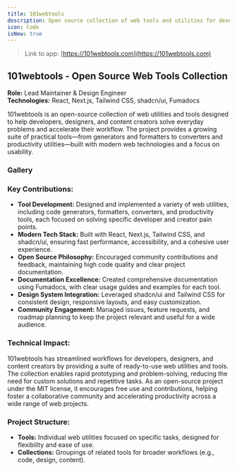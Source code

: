 ```yaml
---
title: 101webtools
description: Open source collection of web tools and utilities for developers and designers.
icon: Code
isNew: true
---
```


> Link to app: [https://101webtools.com](https://101webtools.com)

## 101webtools - Open Source Web Tools Collection
**Role:** Lead Maintainer & Design Engineer  
**Technologies:** React, Next.js, Tailwind CSS, shadcn/ui, Fumadocs

101webtools is an open-source collection of web utilities and tools designed to help developers, designers, and content creators solve everyday problems and accelerate their workflow. The project provides a growing suite of practical tools—from generators and formatters to converters and productivity utilities—built with modern web technologies and a focus on usability.

### Gallery
<WebtoolsCarousel /> 

### **Key Contributions:**
- **Tool Development:** Designed and implemented a variety of web utilities, including code generators, formatters, converters, and productivity tools, each focused on solving specific developer and creator pain points.
- **Modern Tech Stack:** Built with React, Next.js, Tailwind CSS, and shadcn/ui, ensuring fast performance, accessibility, and a cohesive user experience.
- **Open Source Philosophy:** Encouraged community contributions and feedback, maintaining high code quality and clear project documentation.
- **Documentation Excellence:** Created comprehensive documentation using Fumadocs, with clear usage guides and examples for each tool.
- **Design System Integration:** Leveraged shadcn/ui and Tailwind CSS for consistent design, responsive layouts, and easy customization.
- **Community Engagement:** Managed issues, feature requests, and roadmap planning to keep the project relevant and useful for a wide audience.

### **Technical Impact:**
101webtools has streamlined workflows for developers, designers, and content creators by providing a suite of ready-to-use web utilities and tools. The collection enables rapid prototyping and problem-solving, reducing the need for custom solutions and repetitive tasks. As an open-source project under the MIT license, it encourages free use and contributions, helping foster a collaborative community and accelerating productivity across a wide range of web projects.

### **Project Structure:**
- **Tools:** Individual web utilities focused on specific tasks, designed for flexibility and ease of use.
- **Collections:** Groupings of related tools for broader workflows (e.g., code, design, content).